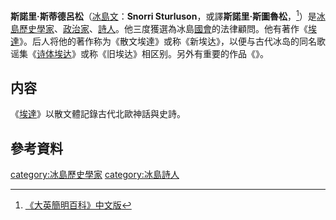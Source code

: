 {{missing information|生平、作品、研究、评价|time=2019-04-14T00:45:35+00:00}}
{{refimprove|time=2019-04-14T00:45:35+00:00}}
'''斯諾里·斯蒂德呂松'''（[[冰島文|冰島文]]：'''Snorri Sturluson'''，或譯'''斯諾里·斯圖魯松'''，<ref>[http://sc.hrd.gov.tw/ebintra/Content.asp?Query=8&ContentID=21441 《大英簡明百科》中文版]{{dead link|date=2018年3月 |bot=InternetArchiveBot |fix-attempted=yes }}</ref>{{bd|1178或1179年||1241年|9月23日}}）是[[冰島|冰島]][[歷史學家|歷史學家]]、[[政治家|政治家]]、[[詩人|詩人]]。他三度獲選為冰島[[國會|國會]]的法律顧問。他有著作《[[新埃达|埃達]]》。后人将他的著作称为《散文埃達》或称《新埃达》，以便与古代冰岛的同名歌谣集《[[诗体埃达|诗体埃达]]》或称《旧埃达》相区别。另外有重要的作品《{{le|挪威王列傳|Heimskringla}}》。

==内容==
《[[新埃达|埃達]]》以散文體記錄古代北歐神話與史詩。

==參考資料==
<div class="references-small">
<references/>
</div>

{{Iceland-bio-stub}}
[[category:冰島歷史學家|category:冰島歷史學家]]
[[category:冰島詩人|category:冰島詩人]]
{{DEFAULTSORT:Sturluson, Snorri}}